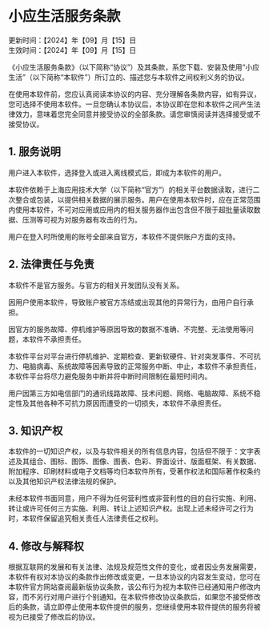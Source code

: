 # 小应生活服务条款
更新时间：【2024】年【09】月【15】日  
生效时间：【2024】年【09】月【15】日

《小应生活服务条款》（以下简称“协议”）及其条款，系您下载、安装及使用“小应生活”（以下简称“本软件”）所订立的、描述您与本软件之间权利义务的协议。

在使用本软件前，您应认真阅读本协议的内容、充分理解各条款内容，如有异议，您可选择不使用本软件。一旦您确认本协议后，本协议即在您和本软件之间产生法律效力，意味着您完全同意并接受协议的全部条款。请您审慎阅读并选择接受或不接受协议。

## 1. 服务说明
用户进入本软件，选择登入或进入离线模式后，即成为本软件的用户。

本软件依赖于上海应用技术大学（以下简称“官方”）的相关平台数据读取，进行二次整合或包装，以提供相关数据的展示服务。用户在使用本软件时，应在正常范围内使用本软件，不可对应用或应用内的相关服务器作出包含但不限于超批量读取数据、压测等可视为对服务器有攻击的行为。

用户在登入时所使用的账号全部来自官方，本软件不提供账户方面的支持。

## 2. 法律责任与免责
本软件不是官方服务。与官方的相关开发团队没有关系。

因用户使用本软件，导致账户被官方冻结或出现其他的异常行为，由用户自行承担。

因官方的服务故障、停机维护等原因导致的数据不准确、不完整、无法使用等问题，本软件不承担责任。

本软件平台对平台进行停机维护、定期检查、更新软硬件、针对突发事件、不可抗力、电脑病毒、系统故障等因素导致的正常服务中断、中止，本软件不承担责任，本软件平台将尽力避免服务中断并将中断时间限制在最短时间内。

用户因第三方如电信部门的通讯线路故障、技术问题、网络、电脑故障、系统不稳定性及其他各种不可抗力原因而遭受的一切损失，本软件不承担责任。

## 3. 知识产权
本软件的一切知识产权，以及与软件相关的所有信息内容，包括但不限于：文字表述及其组合、图标、图饰、图像、图表、色彩、界面设计、版面框架、有关数据、附加程序、印刷材料或电子文档等均归本软件所有，受著作权法和国际著作权条约以及其他知识产权法律法规的保护。

未经本软件书面同意，用户不得为任何营利性或非营利性的目的自行实施、利用、转让或许可任何三方实施、利用、转让上述知识产权。出现上述未经许可之行为时，本软件保留追究相关责任人法律责任之权利。

## 4. 修改与解释权
根据互联网的发展和有关法律、法规及规范性文件的变化，或者因业务发展需要，本软件有权对本协议的条款作出修改或变更，一旦本协议的内容发生变动，您可在本软件官方网站查阅最新版协议条款，该公布行为视为本软件已经通知用户修改内容，而不另行对用户进行个别通知。在本软件修改协议条款后，如果您不接受修改后的条款，请立即停止使用本软件提供的服务，您继续使用本软件提供的服务将被视为已接受了修改后的协议。
